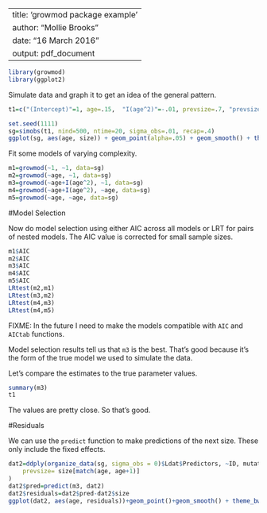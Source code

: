 %\VignetteEngine{knitr::knitr}
---
title: 'growmod package example'
author: "Mollie Brooks"
date: "16 March 2016"
output: pdf_document
---
```r
library(growmod)
library(ggplot2)
```

Simulate data and graph it to get an idea of the general pattern.
```r
t1=c("(Intercept)"=1, age=.15,  "I(age^2)"=-.01, prevsize=.7, "prevsize:age"=0, sigma_proc=.01, time_growth_sd=.1, indiv_growth_sd=.1, indiv_age_growth_sd=0, indiv_cor=0, size0_mu=2.5, size0_sd=.5)

set.seed(1111)
sg=simobs(t1, nind=500, ntime=20, sigma_obs=.01, recap=.4)
ggplot(sg, aes(age, size)) + geom_point(alpha=.05) + geom_smooth() + theme_bw()
```

Fit some models of varying complexity.
```r
m1=growmod(~1, ~1, data=sg)
m2=growmod(~age, ~1, data=sg)
m3=growmod(~age+I(age^2), ~1, data=sg)
m4=growmod(~age+I(age^2), ~age, data=sg)
m5=growmod(~age, ~age, data=sg)
```

#Model Selection

Now do model selection using either AIC across all models or LRT for pairs of nested models. The AIC value is corrected for small sample sizes.
```r
m1$AIC
m2$AIC
m3$AIC
m4$AIC
m5$AIC
LRtest(m2,m1)
LRtest(m3,m2)
LRtest(m4,m3)
LRtest(m4,m5)
```
FIXME: In the future I need to make the models compatible with `AIC` and `AICtab` functions.

Model selection results tell us that `m3` is the best. That's good because it's the form of the true model we used to simulate the data. 

Let's compare the estimates to the true parameter values.
```r
summary(m3)
t1
```
The values are pretty close. So that's good.

#Residuals

We can use the `predict` function to make predictions of the next size. These only include the fixed effects. 
```r
dat2=ddply(organize_data(sg, sigma_obs = 0)$Ldat$Predictors, ~ID, mutate,
	prevsize= size[match(age, age+1)]
)
dat2$pred=predict(m3, dat2)
dat2$residuals=dat2$pred-dat2$size
ggplot(dat2, aes(age, residuals))+geom_point()+geom_smooth() + theme_bw()
```